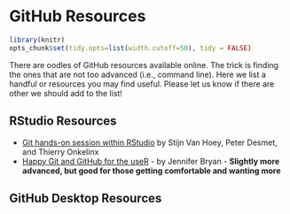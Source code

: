 # GitHub Resources {#Resource8}

```r

library(knitr)
opts_chunk$set(tidy.opts=list(width.cutoff=50), tidy = FALSE)

```

There are oodles of GitHub resources available online. The trick is finding the ones that are not too advanced (i.e., command line). Here we list a handful or resources you may find useful. Please let us know if there are other we should add to the list!

## RStudio Resources {#Resource8.1}

-   [Git hands-on session within RStudio](https://inbo.github.io/git-course/course_rstudio.html#1_Setup) by Stijn Van Hoey, Peter Desmet, and Thierry Onkelinx
-   [Happy Git and GitHub for the useR](https://happygitwithr.com/) - by Jennifer Bryan - **Slightly more advanced, but good for those getting comfortable and wanting more**

## GitHub Desktop Resources {#Resource8.2}
